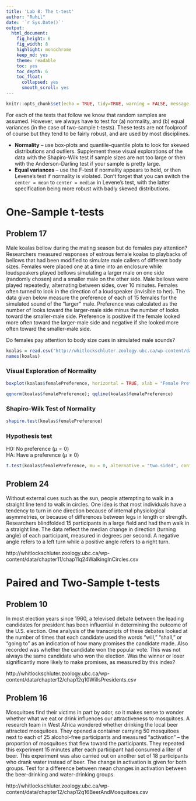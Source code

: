```yaml
---
title: 'Lab 8: The t-test'
author: "Ruhil"
date: '`r Sys.Date()`'
output:
  html_document:
    fig_height: 6
    fig_width: 8
    highlight: monochrome
    keep_md: yes
    theme: readable
    toc: yes
    toc_depth: 6
    toc_float:
      collapsed: yes
      smooth_scroll: yes
---
```


```r
knitr::opts_chunk$set(echo = TRUE, tidy=TRUE, warning = FALSE, message = FALSE)
```

For each of the tests that follow we know that random samples are assumed. However, we always have to test for (a) normality, and (b) equal variances (in the case of two-sample t-tests). These tests are not foolproof of course but they tend to be fairly robust, and are used by most disciplines.  

* __Normality__ -- use box-plots and quantile-quantile plots to look for skewed distributions and outliers. Supplement these visual explorations of the data with the Shapiro-Wilk test if sample sizes are not too large or then with the Anderson-Darling test if your sample is pretty large.  
* __Equal variances__ -- use the F-test if normality appears to hold, or then Levene's test if normality is violated. Don't forget that you can switch the `center = mean` to `center = median` in Levene's test, with the latter specification being more robust with badly skewed  distributions. 


# One-Sample t-tests
## Problem 17
Male koalas bellow during the mating season but do females pay attention? Researchers measured responses of estrous female koalas to playbacks of bellows that had been modified to simulate male callers of different body sizes. Females were placed one at a time into an enclosure while loudspeakers played bellows simulating a larger male on one side (randomly chosen) and a smaller male on the other side. Male bellows were played repeatedly, alternating between sides, over 10 minutes. Females often turned to look in the direction of a loudspeaker (invisible to her). The data given below measure the preference of each of 15 females for the simulated sound of the "larger" male. Preference was calculated as the number of looks toward the larger-male side minus the number of looks toward the smaller-male side. Preference is positive if the female looked more often toward the larger-male side and negative if she looked more often toward the smaller-male side. 

Do females pay attention to body size cues in simulated male sounds? 

```r
koalas = read.csv("http://whitlockschluter.zoology.ubc.ca/wp-content/data/chapter11/chap11q17KoalaBellows.csv")
names(koalas)
```

### Visual Exploration of Normality
```r
boxplot(koalas$femalePreference, horizontal = TRUE, xlab = "Female Preference")

qqnorm(koalas$femalePreference); qqline(koalas$femalePreference)
```

### Shapiro-Wilk Test of Normality
```r
shapiro.test(koalas$femalePreference)
```
### Hypothesis test
H0: No preference ($\mu = 0$)  
HA: Have a preference ($\mu \neq 0$)  

```r
t.test(koalas$femalePreference, mu = 0, alternative = "two.sided", conf.level = 0.95)
```

## Problem 24
Without external cues such as the sun, people attempting to walk in a straight line tend to walk in circles. One idea is that most individuals have a tendency to turn in one direction because of internal physiological asymmetries, or because of differences between legs in length or strength. Researchers blindfolded 15 participants in a large field and had them walk in a straight line. The data reflect the median change in direction (turning angle) of each participant, measured in degrees per second. A negative angle refers to a left turn while a positive angle refers to a right turn. 

http://whitlockschluter.zoology.ubc.ca/wp-content/data/chapter11/chap11q24WalkingInCircles.csv



# Paired and Two-Sample t-tests
## Problem 10 
In most election years since 1960, a televised debate between the leading candidates for president has been influential in determining the outcome of the U.S. election. One analysis of the transcripts of these debates looked at the number of times that each candidate used the words "will," "shall," or "going to" as an indication of how many promises the candidate made. Also recorded was whether the candidate won the popular vote. This was not always the same candidate who won the election. Was the winner or loser significantly more likely to make promises, as measured by this index? 

http://whitlockschluter.zoology.ubc.ca/wp-content/data/chapter12/chap12q10WillsPresidents.csv


## Problem 16
Mosquitoes find their victims in part by odor, so it makes sense to wonder whether what we eat or drink influences our attractiveness to mosquitoes. A research team in West Africa wondered whether drinking the local beer attracted mosquitoes. They opened a container carrying 50 mosquitoes next to each of 25 alcohol-free participants and measured "activation" -- the proportion of mosquitoes that flew toward the participants. They repeated this experiment 15 minutes after each participant had consumed a liter of beer. This experiment was also carried out on another set of 18 participants who drank water instead of beer. The change in activation is given for both groups. Test for a difference between mean changes in activation between the beer-drinking and water-drinking groups.  

http://whitlockschluter.zoology.ubc.ca/wp-content/data/chapter12/chap12q16BeerAndMosquitoes.csv






